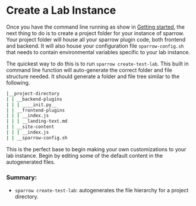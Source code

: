 
# Create a Lab Instance

Once you have the command line running as show in [Getting started](/docs/getting-started), the next thing
to do is to create a project folder for your instance of sparrow. Your project folder will house all your
sparrow plugin code, both frontend and backend. It will also house your configuration file `sparrow-config.sh`
that needs to contain environmental variables specific to your lab instance.

The quickest way to do this is to run `sparrow create-test-lab`. This built in command line function will
auto-generate the correct folder and file structure needed. It should generate a folder and file tree
similar to the following.

```bash
|__project-directory
| | __backend-plugins
| | | ____init.py__
| | __frontend-plugins
| | | __index.js
| | | __landing-text.md
| | __site-content
| | | __index.js
| | __sparrow-config.sh
```

This is the perfect base to begin making your own customizations to your lab instance. Begin by editing
some of the default content in the autogenerated files.

### Summary:

- `sparrow create-test-lab`: autogenerates the file hierarchy for a project directory.

